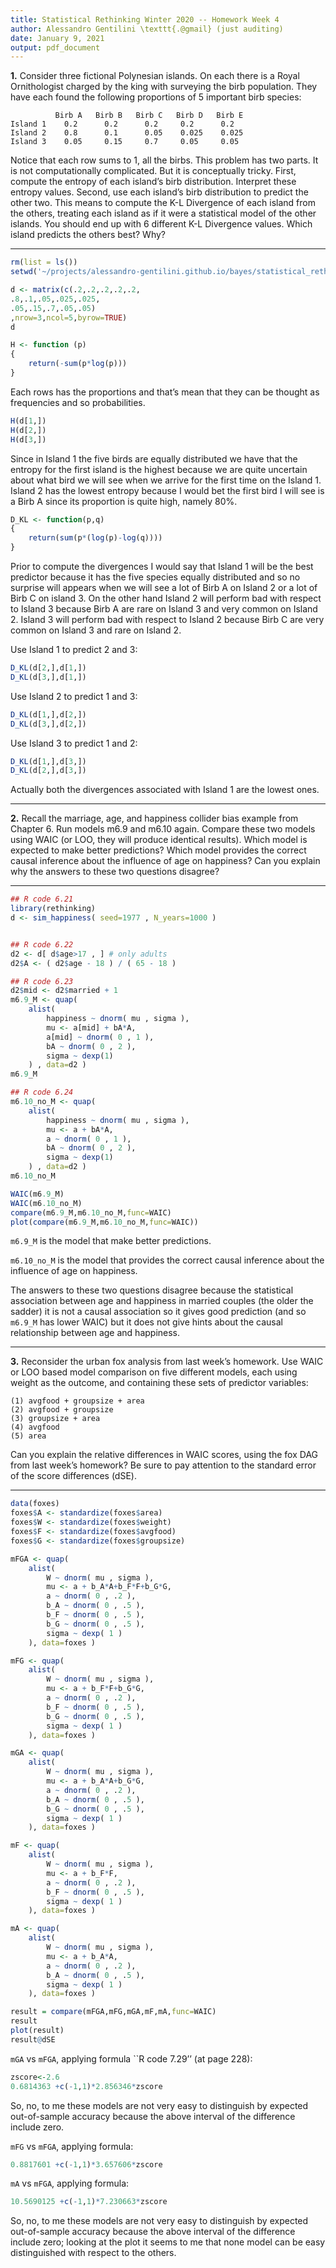 ```yaml
---
title: Statistical Rethinking Winter 2020 -- Homework Week 4
author: Alessandro Gentilini \texttt{.@gmail} (just auditing)
date: January 9, 2021
output: pdf_document
---
```


**1.** Consider three fictional Polynesian islands. On each there is a Royal Ornithologist charged by the king with surveying the birb population. They
have each found the following proportions of 5 important birb species:

              Birb A   Birb B   Birb C   Birb D   Birb E
    Island 1    0.2      0.2      0.2     0.2      0.2
    Island 2    0.8      0.1      0.05    0.025    0.025
    Island 3    0.05     0.15     0.7     0.05     0.05

Notice that each row sums to 1, all the birbs. This problem has two parts. It
is not computationally complicated. But it is conceptually tricky.
First, compute the entropy of each island’s birb distribution. Interpret
these entropy values.
Second, use each island’s birb distribution to predict the other two. This
means to compute the K-L Divergence of each island from the others, treating each island as if it were a statistical model of the other islands. You should
end up with 6 different K-L Divergence values. Which island predicts the
others best? Why?

***

```r
rm(list = ls())
setwd('~/projects/alessandro-gentilini.github.io/bayes/statistical_rethinking_2020/')
```

```r
d <- matrix(c(.2,.2,.2,.2,.2,
.8,.1,.05,.025,.025,
.05,.15,.7,.05,.05)
,nrow=3,ncol=5,byrow=TRUE)
d
```

```r
H <- function (p)
{
    return(-sum(p*log(p)))
}
```
Each rows has the proportions and that's mean that they
can be thought as frequencies and so probabilities.

```r
H(d[1,])
H(d[2,])
H(d[3,])
```

Since in Island 1 the five birds are equally distributed 
we have that the entropy for the first island is the highest
because we are quite uncertain about what bird we will see
when we arrive for the first time on the Island 1.
Island 2 has the lowest entropy because I would bet the first
bird I will see is a Birb A since its proportion is quite
high, namely 80%.

```r
D_KL <- function(p,q)
{
    return(sum(p*(log(p)-log(q))))
}
```

Prior to compute the divergences I would say that Island 1 will
be the best predictor because it has the five species
equally distributed and so no surprise will appears when we
will see a lot of Birb A on Island 2 or a lot of Birb C on
island 3. 
On the other hand Island 2 will perform bad with respect to
Island 3 because Birb A are rare on Island 3 and
very common on Island 2.
Island 3 will perform bad with respect to
Island 2 because Birb C are very common on Island 3 and
rare on Island 2.

Use Island 1 to predict 2 and 3:
```r
D_KL(d[2,],d[1,])
D_KL(d[3,],d[1,])
```

Use Island 2 to predict 1 and 3:
```r
D_KL(d[1,],d[2,])
D_KL(d[3,],d[2,])
```

Use Island 3 to predict 1 and 2:
```r
D_KL(d[1,],d[3,])
D_KL(d[2,],d[3,])
```

Actually both the divergences associated with Island 1 are the lowest ones.

***

**2.** Recall the marriage, age, and happiness collider bias example from Chapter 6. 
Run models m6.9 and m6.10 again. Compare these two models using
WAIC (or LOO, they will produce identical results).
Which model is expected to make better predictions? 
Which model provides the correct causal inference about the influence of age on happiness?
Can you explain why the answers to these two questions disagree?

***

```r
## R code 6.21
library(rethinking)
d <- sim_happiness( seed=1977 , N_years=1000 )


## R code 6.22
d2 <- d[ d$age>17 , ] # only adults
d2$A <- ( d2$age - 18 ) / ( 65 - 18 )

## R code 6.23
d2$mid <- d2$married + 1
m6.9_M <- quap(
    alist(
        happiness ~ dnorm( mu , sigma ),
        mu <- a[mid] + bA*A,
        a[mid] ~ dnorm( 0 , 1 ),
        bA ~ dnorm( 0 , 2 ),
        sigma ~ dexp(1)
    ) , data=d2 )
m6.9_M

## R code 6.24
m6.10_no_M <- quap(
    alist(
        happiness ~ dnorm( mu , sigma ),
        mu <- a + bA*A,
        a ~ dnorm( 0 , 1 ),
        bA ~ dnorm( 0 , 2 ),
        sigma ~ dexp(1)
    ) , data=d2 )
m6.10_no_M
```

```r
WAIC(m6.9_M)
WAIC(m6.10_no_M)
compare(m6.9_M,m6.10_no_M,func=WAIC)
plot(compare(m6.9_M,m6.10_no_M,func=WAIC))
```

`m6.9_M` is the model that make better predictions.

`m6.10_no_M` is the model that provides the correct causal inference about the influence of age on happiness.

The answers to these two questions disagree because the statistical association between age and happiness in
married couples (the older the sadder) it is not a causal association so it gives good prediction (and so
`m6.9_M` has lower WAIC) but it does not give hints about the causal relationship between age and happiness.



***

**3.** Reconsider the urban fox analysis from last week’s homework. Use WAIC
or LOO based model comparison on five different models, each using weight
as the outcome, and containing these sets of predictor variables:

    (1) avgfood + groupsize + area
    (2) avgfood + groupsize
    (3) groupsize + area
    (4) avgfood
    (5) area

Can you explain the relative differences in WAIC scores, using the fox DAG
from last week’s homework? Be sure to pay attention to the standard error
of the score differences (dSE).

***

```r
data(foxes)
foxes$A <- standardize(foxes$area)
foxes$W <- standardize(foxes$weight)
foxes$F <- standardize(foxes$avgfood)
foxes$G <- standardize(foxes$groupsize)
```

```r
mFGA <- quap(
    alist(
        W ~ dnorm( mu , sigma ),
        mu <- a + b_A*A+b_F*F+b_G*G,
        a ~ dnorm( 0 , .2 ),
        b_A ~ dnorm( 0 , .5 ),
        b_F ~ dnorm( 0 , .5 ),
        b_G ~ dnorm( 0 , .5 ),
        sigma ~ dexp( 1 )
    ), data=foxes )

mFG <- quap(
    alist(
        W ~ dnorm( mu , sigma ),
        mu <- a + b_F*F+b_G*G,
        a ~ dnorm( 0 , .2 ),
        b_F ~ dnorm( 0 , .5 ),
        b_G ~ dnorm( 0 , .5 ),
        sigma ~ dexp( 1 )
    ), data=foxes )

mGA <- quap(
    alist(
        W ~ dnorm( mu , sigma ),
        mu <- a + b_A*A+b_G*G,
        a ~ dnorm( 0 , .2 ),
        b_A ~ dnorm( 0 , .5 ),
        b_G ~ dnorm( 0 , .5 ),
        sigma ~ dexp( 1 )
    ), data=foxes )

mF <- quap(
    alist(
        W ~ dnorm( mu , sigma ),
        mu <- a + b_F*F,
        a ~ dnorm( 0 , .2 ),
        b_F ~ dnorm( 0 , .5 ),
        sigma ~ dexp( 1 )
    ), data=foxes )

mA <- quap(
    alist(
        W ~ dnorm( mu , sigma ),
        mu <- a + b_A*A,
        a ~ dnorm( 0 , .2 ),
        b_A ~ dnorm( 0 , .5 ),
        sigma ~ dexp( 1 )
    ), data=foxes )                
```

```r
result = compare(mFGA,mFG,mGA,mF,mA,func=WAIC)
result
plot(result)
result@dSE
```

`mGA` vs `mFGA`, applying formula ``R code 7.29'' (at page 228):

```r
zscore<-2.6
0.6814363 +c(-1,1)*2.856346*zscore
```

So, no, to me these models are not very easy to distinguish 
by expected out-of-sample accuracy because the above interval of
the difference include zero.

`mFG` vs `mFGA`, applying formula:

```r
0.8817601 +c(-1,1)*3.657606*zscore
```

`mA` vs `mFGA`, applying formula:

```r
10.5690125 +c(-1,1)*7.230663*zscore
```

So, no, to me these models are not very easy to distinguish 
by expected out-of-sample accuracy because the above interval of
the difference include zero; looking at the plot it seems to me
that none model can be easy distinguished with respect to the others.